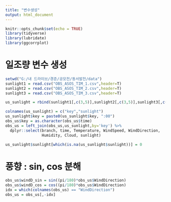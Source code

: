 ```yaml
---
title: "변수생성"
output: html_document
---
```


```r
knitr::opts_chunk$set(echo = TRUE)
library(tidyverse)
library(lubridate)
library(ggcorrplot)
```


# 일조량 변수 생성

```r
setwd("G:/내 드라이브/경준/공모전/동서발전/data")
sunlight1 = read.csv("OBS_ASOS_TIM_1.csv",header=T)
sunlight2 = read.csv("OBS_ASOS_TIM_2.csv",header=T)
sunlight3 = read.csv("OBS_ASOS_TIM_3.csv",header=T)

us_sunlight = rbind(sunlight1[,c(3,5)],sunlight2[,c(3,5)],sunlight3[,c(3,5)])

colnames(us_sunlight) = c("key","sunlight")
us_sunlight$key = paste0(us_sunlight$key, ":00")
obs_us$key = as.character(obs_us$time)
obs_us = left_join(obs_us,us_sunlight,by='key') %>% 
  dplyr::select(branch, time, Temperature, WindSpeed, WindDirection,
                Humidity, Cloud, sunlight)

us_sunlight$sunlight[which(is.na(us_sunlight$sunlight))] = 0
```


# 풍향 : sin, cos 분해

```r
obs_us$windD_sin = sin((pi/180)*obs_us$WindDirection)
obs_us$windD_cos = cos((pi/180)*obs_us$WindDirection)
idx = which(colnames(obs_us) == "WindDirection")
obs_us = obs_us[,-idx]
```

